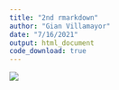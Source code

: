 ```yaml
---
title: "2nd rmarkdown"
author: "Gian Villamayor"
date: "7/16/2021"
output: html_document
code_download: true
---
```

![](https://res.cloudinary.com/practicaldev/image/fetch/s--odmAXyC2--/c_imagga_scale,f_auto,fl_progressive,h_420,q_auto,w_1000/https://dev-to-uploads.s3.amazonaws.com/uploads/articles/7c52o9bi6bpqoiob9q0t.png)

